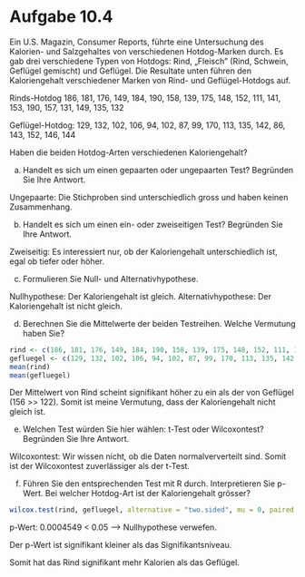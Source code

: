 # Aufgabe 10.4

Ein U.S. Magazin, Consumer Reports, führte eine Untersuchung des Kalorien- und Salzgehaltes von verschiedenen Hotdog-Marken durch.
Es gab drei verschiedene Typen von Hotdogs: Rind, „Fleisch” (Rind, Schwein, Geflügel gemischt) und Geflügel.
Die Resultate unten führen den Kaloriengehalt verschiedener Marken von Rind- und Geflügel-Hotdogs auf.

Rinds-Hotdog
186, 181, 176, 149, 184, 190, 158, 139, 175, 148, 152, 111, 141, 153, 190, 157, 131, 149, 135, 132

Geflügel-Hotdog:
129, 132, 102, 106, 94, 102, 87, 99, 170, 113, 135, 142, 86, 143, 152, 146, 144

Haben die beiden Hotdog-Arten verschiedenen Kaloriengehalt?

a) Handelt es sich um einen gepaarten oder ungepaarten Test? Begründen Sie Ihre Antwort.

Ungepaarte: Die Stichproben sind unterschiedlich gross und haben keinen Zusammenhang.

b) Handelt es sich um einen ein- oder zweiseitigen Test? Begründen Sie Ihre Antwort.

Zweiseitig: Es interessiert nur, ob der Kaloriengehalt unterschiedlich ist, egal ob tiefer oder höher.

c) Formulieren Sie Null- und Alternativhypothese.

Nullhypothese: Der Kaloriengehalt ist gleich.
Alternativhypothese: Der Kaloriengehalt ist nicht gleich.

d) Berechnen Sie die Mittelwerte der beiden Testreihen. Welche Vermutung haben Sie?

```R
rind <- c(186, 181, 176, 149, 184, 190, 158, 139, 175, 148, 152, 111, 141, 153, 190, 157, 131, 149, 135, 132)
gefluegel <- c(129, 132, 102, 106, 94, 102, 87, 99, 170, 113, 135, 142, 86, 143, 152, 146, 144)
mean(rind)
mean(gefluegel)
```

Der Mittelwert von Rind scheint signifikant höher zu ein als der von Geflügel (156 >> 122).
Somit ist meine Vermutung, dass der Kaloriengehalt nicht gleich ist.

e) Welchen Test würden Sie hier wählen: t-Test oder Wilcoxontest? Begründen Sie Ihre Antwort.

 Wilcoxontest: Wir wissen nicht, ob die Daten normalververteilt sind. Somit ist der Wilcoxontest zuverlässiger als der t-Test.

f) Führen Sie den entsprechenden Test mit R durch. Interpretieren Sie p-Wert. Bei welcher Hotdog-Art ist der Kaloriengehalt grösser?

```R
wilcox.test(rind, gefluegel, alternative = "two.sided", mu = 0, paired = F)
```

p-Wert: 0.0004549 < 0.05 --> Nullhypothese verwefen.

Der p-Wert ist signifikant kleiner als das Signifikantsniveau.

Somit hat das Rind signifikant mehr Kalorien als das Geflügel. 
